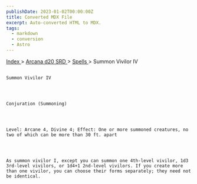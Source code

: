 ```yaml
---
publishDate: 2023-01-02T00:00:00Z
title: Converted MDX File
excerpt: Auto-converted HTML to MDX.
tags:
  - markdown
  - conversion
  - Astro
---
```


[
Index
](-index) >
[
Arcana d20 SRD
](arcana-d20-srd-index) >
[
Spells
](arcana-d20-srd-spells-index) > Summon Vivilor IV

##

    Summon Vivilor IV




    Conjuration (Summoning)




    Level: Arcane 4, Divine 4; Effect: One or more summoned creatures, no two of which can be more than 30 ft. apart




    As summon vivilor I, except you can summon one 4th-level vivilor, 1d3 3rd-level vivilors, or 1d4+1 2nd-level vivilors. If you create more than one vivilor, you can choose their forms separately; they need not be identical.
